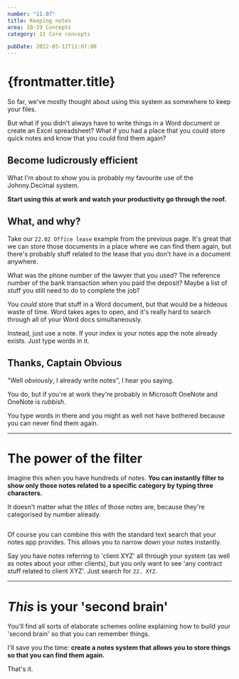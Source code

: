 ```yaml
---
number: "11.07"
title: Keeping notes
area: 10-19 Concepts
category: 11 Core concepts

pubDate: 2022-05-12T11:07:00
---
```


# {frontmatter.title}

So far, we've mostly thought about using this system as somewhere to keep your files.

But what if you didn't always have to write things in a Word document or create an Excel spreadsheet? What if you had a place that you could store quick notes and know that you could find them again?

## Become ludicrously efficient

What I'm about to show you is probably my favourite use of the Johnny.Decimal system.

**Start using this at work and watch your productivity go through the roof.**

## What, and why?

Take our `22.02 Office lease` example from the previous page. It's great that we can store those documents in a place where we can find them again, but there's probably stuff related to the lease that you don't have in a document anywhere.

What was the phone number of the lawyer that you used? The reference number of the bank transaction when you paid the deposit? Maybe a list of stuff you still need to do to complete the job?

You _could_ store that stuff in a Word document, but that would be a hideous waste of time. Word takes ages to open, and it's really hard to search through all of your Word docs simultaneously.

Instead, just use a note. If your index is your notes app the note already exists. Just type words in it.

## Thanks, Captain Obvious

"Well _obviously_, I already write notes", I hear you saying.

You do, but if you're at work they're probably in Microsoft OneNote and OneNote is _rubbish_.

You type words in there and you might as well not have bothered because you can never find them again.

---

# The power of the filter

Imagine this when you have hundreds of notes. **You can instantly filter to show only those notes related to a specific category by typing three characters.**

It doesn't matter what the _titles_ of those notes are, because they're categorised by number already.

<img srcset="/img/11.07-bear-filter-22.webp 2x" loading="lazy" />

Of course you can combine this with the standard text search that your notes app provides. This allows you to narrow down your notes instantly.

Say you have notes referring to 'client XYZ' all through your system (as well as notes about your other clients), but you only want to see 'any contract stuff related to client XYZ'. Just search for `22. XYZ`.

---

# _This_ is your 'second brain'

You'll find all sorts of elaborate schemes online explaining how to build your 'second brain' so that you can remember things.

I'll save you the time: **create a notes system that allows you to store things so that you can find them again.**

That's it.
